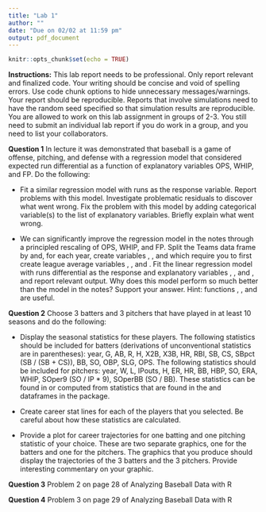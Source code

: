 ```yaml
---
title: "Lab 1"
author: ""
date: "Due on 02/02 at 11:59 pm"
output: pdf_document
---
```


```r
knitr::opts_chunk$set(echo = TRUE)
```


**Instructions:** This lab report needs to be professional. Only report relevant and finalized code. Your writing should be concise and void of spelling errors. Use code chunk options to hide unnecessary messages/warnings. Your report should be reproducible. Reports that involve simulations need to have the random seed specified so that simulation results are reproducible. You are allowed to work on this lab assignment in groups of 2-3. You still need to submit an individual lab report if you do work in a group, and you need to list your collaborators. \vspace*{0.5cm}


**Question 1** In lecture it was demonstrated that baseball is a game of offense, pitching, and defense with a regression model that considered expected run differential as a function of explanatory variables OPS, WHIP, and FP. Do the following:

 - Fit a similar regression model with runs as the response variable. Report problems with this model. Investigate problematic residuals to discover what went wrong. Fix the problem with this model by adding categorical variable(s) to the list of explanatory variables. Briefly explain what went wrong. 
 
 - We can significantly improve the regression model in the notes through a principled rescaling of OPS, WHIP, and FP. Split the Teams data frame by \texttt{yearID} and, for each year, create variables \texttt{OPSscale = OPS/avgOPS}, \texttt{WHIPscale = avgWHIP/WHIP}, and \texttt{FPscale = avgFP/FP} which require you to first create league average variables \texttt{avgOPS}, \texttt{avgWHIP}, and \texttt{avgFP}. Fit the linear regression model with runs differential as the response and explanatory variables \texttt{OPSscale}, \texttt{WHIPscale}, and \texttt{FPscale}, and report relevant output. Why does this model perform so much better than the model in the notes? Support your answer. Hint: functions \texttt{split}, \texttt{do.call}, and \texttt{lapply} are useful.



**Question 2** Choose 3 batters and 3 pitchers that have played in at least 10 seasons and do the following: 

 - Display the seasonal statistics for these players. The following statistics should be included for batters (derivations of unconventional statistics are in parentheses): year, G, AB, R, H, X2B, X3B, HR, RBI, SB, CS, SBpct (SB / (SB + CS)), BB, SO, OBP, SLG, OPS. The following statistics should be included for pitchers: year, W,  L, IPouts, H, ER, HR, BB, HBP, SO, ERA, WHIP, SOper9 (SO / IP * 9), SOperBB (SO / BB). These statistics can be found in or computed from statistics that are found in the \texttt{Batting} and \texttt{Pitching} dataframes in the \texttt{Lahman} package.

 - Create career stat lines for each of the players that you selected. Be careful about how these statistics are calculated.
 
 - Provide a plot for career trajectories for one batting and one pitching statistic of your choice. These are two separate graphics, one for the batters and one for the pitchers. The graphics that you produce should display the trajectories of the 3 batters and the 3 pitchers. Provide interesting commentary on your graphic.


**Question 3** Problem 2 on page 28 of Analyzing Baseball Data with R
 
**Question 4** Problem 3 on page 29 of Analyzing Baseball Data with R 

